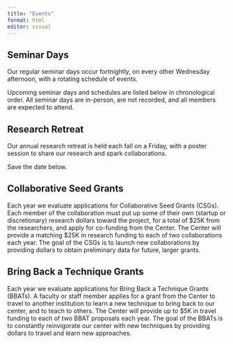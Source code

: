 ```yaml
---
title: "Events"
format: html
editor: visual
---
```


## Seminar Days

Our regular seminar days occur fortnightly, on every other Wednesday afternoon, with a rotating schedule of events.

Upcoming seminar days and schedules are listed below in chronological order. All seminar days are in-person, are not recorded, and all members are expected to attend.

## Research Retreat

Our annual research retreat is held each fall on a Friday, with a poster session to share our research and spark collaborations.

Save the date below.

## Collaborative Seed Grants

Each year we evaluate applications for Collaborative Seed Grants (CSGs). Each member of the collaboration must put up some of their own (startup or discretionary) research dollars toward the project, for a total of \$25K from the researchers, and apply for co-funding from the Center. The Center will provide a matching \$25K in research funding to each of two collaborations each year. The goal of the CSGs is to launch new collaborations by providing dollars to obtain preliminary data for future, larger grants.

## Bring Back a Technique Grants

Each year we evaluate applications for Bring Back a Technique Grants (BBATs). A faculty or staff member applies for a grant from the Center to travel to another institution to learn a new technique to bring back to our center, and to teach to others. The Center will provide up to \$5K in travel funding to each of two BBAT proposals each year. The goal of the BBATs is to constantly reinvigorate our center with new techniques by providing dollars to travel and learn new approaches.
